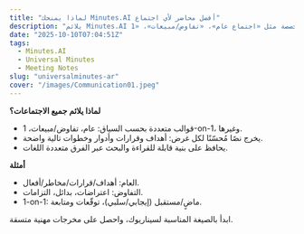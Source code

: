 ```yaml
---
title: "لماذا يمنحك Minutes.AI أفضل محاضر لأي اجتماع"
description: "يلائم ‎Minutes.AI‎ أي نوع اجتماع لأنه يوفّر قوالب متخصصة مثل «اجتماع عام»، «تفاوض/مبيعات»، «1-on-1»."
date: "2025-10-10T07:04:51Z"
tags:
  - Minutes.AI
  - Universal Minutes
  - Meeting Notes
slug: "universalminutes-ar"
cover: "/images/Communication01.jpeg"
---
```


**لماذا يلائم جميع الاجتماعات؟**
- قوالب متعددة بحسب السياق: عام، تفاوض/مبيعات، 1-on-1، وغيرها.
- يخرج نصًا مُحسّنًا لكل غرض: أهداف وقرارات وأدوار وخطوات تالية واضحة.
- يحافظ على بنية قابلة للقراءة والبحث عبر الفرق متعددة اللغات.

**أمثلة**
- العام: أهداف/قرارات/مخاطر/أفعال.
- التفاوض: اعتراضات، بدائل، التزامات.
- 1-on-1: ماضٍ/مستقبل (إيجابي/سلبي)، توقّعات ومتابعة.

ابدأ بالصيغة المناسبة لسيناريوك، واحصل على مخرجات مهنية متسقة.
